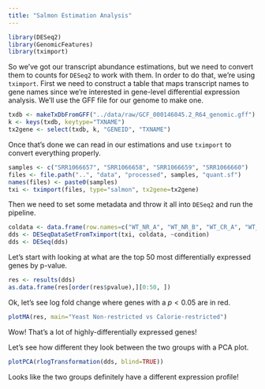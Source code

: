 ```yaml
---
title: "Salmon Estimation Analysis"
---
```


```r
library(DESeq2)
library(GenomicFeatures)
library(tximport)
```

So we've got our transcript abundance estimations, but we need to convert them to counts for `DESeq2` to work with them. In order to do that, we're using `tximport`. First we need to construct a table that maps transcript names to gene names since we're interested in gene-level differential expression analysis. We'll use the GFF file for our genome to make one.

```r
txdb <- makeTxDbFromGFF("../data/raw/GCF_000146045.2_R64_genomic.gff")
k <- keys(txdb, keytype="TXNAME")
tx2gene <- select(txdb, k, "GENEID", "TXNAME")
```

Once that's done we can read in our estimations and use `tximport` to convert everything properly.

```r
samples <- c("SRR1066657", "SRR1066658", "SRR1066659", "SRR1066660")
files <- file.path("..", "data", "processed", samples, "quant.sf")
names(files) <- paste0(samples)
txi <- tximport(files, type="salmon", tx2gene=tx2gene)
```

Then we need to set some metadata and throw it all into `DESeq2` and run the pipeline.

```r
coldata <- data.frame(row.names=c("WT_NR_A", "WT_NR_B", "WT_CR_A", "WT_CR_B"), "condition"=c("Control", "Control", "Treat", "Treat"))
dds <- DESeqDataSetFromTximport(txi, coldata, ~condition)
dds <- DESeq(dds)
```

Let's start with looking at what are the top $50$ most differentially expressed genes by p-value.

```r
res <- results(dds)
as.data.frame(res[order(res$pvalue),][0:50, ])
```

Ok, let's see log fold change where genes with a $p < 0.05$ are in red.

```r
plotMA(res, main="Yeast Non-restricted vs Calorie-restricted")
```

Wow! That's a lot of highly-differentially expressed genes!

Let's see how different they look between the two groups with a PCA plot.

```r
plotPCA(rlogTransformation(dds, blind=TRUE))
```

Looks like the two groups definitely have a different expression profile!